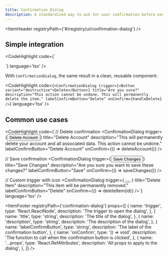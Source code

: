 ```yaml
---
title: Confirmation Dialog
description: A standardized way to ask for user confirmation before executing critical actions like deleting data, logging out, or making irreversible changes.
---
```


<ItemHeader registryPath={'#/registry/ui/confirmation-dialog'} />

## Simple integration

<CodeHighlight code={`<Dialog>
  <DialogTrigger asChild>
    <Button variant="destructive">Delete</Button>
  </DialogTrigger>
  <DialogContent>
    <DialogHeader>
      <DialogTitle>Are you sure?</DialogTitle>
      <DialogDescription>
        This action cannot be undone. This will permanently delete the item.
      </DialogDescription>
    </DialogHeader>
    <DialogFooter>
      <Button variant="outline" onClick={() => setOpen(false)}>Cancel</Button>
      <Button variant="destructive" onClick={handleDelete}>Delete</Button>
    </DialogFooter>
  </DialogContent>
</Dialog>`} language='tsx' />

With `ConfirmationDialog`, the same result in a clean, reusable component:

<CodeHighlight code={`<ConfirmationDialog
      trigger={<Button variant="destructive">Delete</Button>}
      title="Are you sure?"
      description="This action cannot be undone. This will permanently delete the item."
      labelConfirmButton="Delete"
      onConfirm={handleDelete}
/>`} language='tsx' />

## Common use cases

<CodeHighlight code={`// Delete confirmation
<ConfirmationDialog
      trigger={<Button variant="destructive">Delete Account</Button>}
      title="Delete Account"
      description="This will permanently delete your account and all associated data. This action cannot be undone."
      labelConfirmButton="Delete Account"
      onConfirm={() => deleteAccount()}
/>

// Save confirmation
<ConfirmationDialog
      trigger={<Button>Save Changes</Button>}
      title="Save Changes"
      description="Are you sure you want to save these changes?"
      labelConfirmButton="Save"
      onConfirm={() => saveChanges()}
/>

// Custom trigger with icon
<ConfirmationDialog
      trigger={
        <Button variant="ghost" size="icon">
          <Trash2 className="size-4" />
        </Button>
      }
      title="Delete Item"
      description="This item will be permanently removed."
      labelConfirmButton="Delete"
      onConfirm={() => deleteItem(id)}
/>`} language='tsx' />

<ItemFooter registryPath={'confirmation-dialog'} props={[
  {
    name: 'trigger',
    type: 'React.ReactNode',
    description: 'The trigger to open the dialog',
  },
  {
    name: 'title',
    type: 'string',
    description: 'The title of the dialog',
  },
  {
    name: 'description',
    type: 'string',
    description: 'The description of the dialog',
  },
  {
    name: 'labelConfirmButton',
    type: 'string',
    description: 'The label of the confirmation button',
  },
  {
    name: 'onConfirm',
    type: '() => void',
    description: 'The function to call when the confirmation button is clicked',
  },
  {
    name: '...props',
    type: 'React.RefAttributes<HTMLDialogElement>',
    description: 'All props to apply to the dialog',
  },
]} />